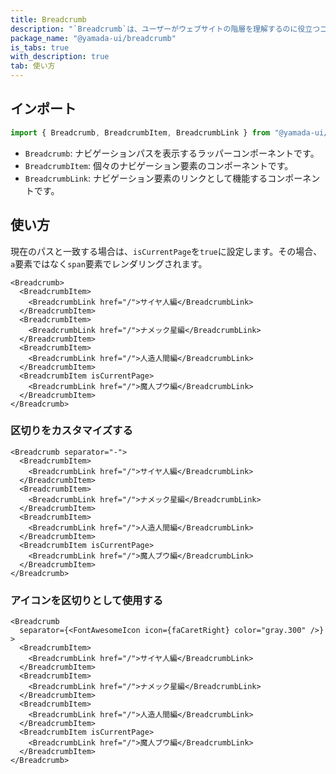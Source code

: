 ```yaml
---
title: Breadcrumb
description: "`Breadcrumb`は、ユーザーがウェブサイトの階層を理解するのに役立つコンポーネントです。"
package_name: "@yamada-ui/breadcrumb"
is_tabs: true
with_description: true
tab: 使い方
---
```


## インポート

```ts
import { Breadcrumb, BreadcrumbItem, BreadcrumbLink } from "@yamada-ui/react"
```

- `Breadcrumb`: ナビゲーションパスを表示するラッパーコンポーネントです。
- `BreadcrumbItem`: 個々のナビゲーション要素のコンポーネントです。
- `BreadcrumbLink`: ナビゲーション要素のリンクとして機能するコンポーネントです。

## 使い方

現在のパスと一致する場合は、`isCurrentPage`を`true`に設定します。その場合、`a`要素ではなく`span`要素でレンダリングされます。

```tsx
<Breadcrumb>
  <BreadcrumbItem>
    <BreadcrumbLink href="/">サイヤ人編</BreadcrumbLink>
  </BreadcrumbItem>
  <BreadcrumbItem>
    <BreadcrumbLink href="/">ナメック星編</BreadcrumbLink>
  </BreadcrumbItem>
  <BreadcrumbItem>
    <BreadcrumbLink href="/">人造人間編</BreadcrumbLink>
  </BreadcrumbItem>
  <BreadcrumbItem isCurrentPage>
    <BreadcrumbLink href="/">魔人ブウ編</BreadcrumbLink>
  </BreadcrumbItem>
</Breadcrumb>
```

### 区切りをカスタマイズする

```tsx
<Breadcrumb separator="-">
  <BreadcrumbItem>
    <BreadcrumbLink href="/">サイヤ人編</BreadcrumbLink>
  </BreadcrumbItem>
  <BreadcrumbItem>
    <BreadcrumbLink href="/">ナメック星編</BreadcrumbLink>
  </BreadcrumbItem>
  <BreadcrumbItem>
    <BreadcrumbLink href="/">人造人間編</BreadcrumbLink>
  </BreadcrumbItem>
  <BreadcrumbItem isCurrentPage>
    <BreadcrumbLink href="/">魔人ブウ編</BreadcrumbLink>
  </BreadcrumbItem>
</Breadcrumb>
```

### アイコンを区切りとして使用する

```tsx
<Breadcrumb
  separator={<FontAwesomeIcon icon={faCaretRight} color="gray.300" />}
>
  <BreadcrumbItem>
    <BreadcrumbLink href="/">サイヤ人編</BreadcrumbLink>
  </BreadcrumbItem>
  <BreadcrumbItem>
    <BreadcrumbLink href="/">ナメック星編</BreadcrumbLink>
  </BreadcrumbItem>
  <BreadcrumbItem>
    <BreadcrumbLink href="/">人造人間編</BreadcrumbLink>
  </BreadcrumbItem>
  <BreadcrumbItem isCurrentPage>
    <BreadcrumbLink href="/">魔人ブウ編</BreadcrumbLink>
  </BreadcrumbItem>
</Breadcrumb>
```
